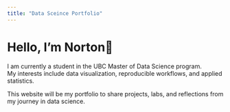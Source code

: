 ```yaml
---
title: "Data Sceince Portfolio"
---
```


# Hello, I'm Norton👋

I am currently a student in the UBC Master of Data Science program.  
My interests include data visualization, reproducible workflows, and applied statistics.  

This website will be my portfolio to share projects, labs, and reflections from my journey in data science.
